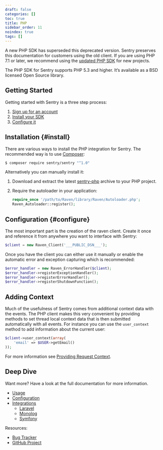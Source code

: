 ```yaml
---
draft: false
categories: []
toc: true
title: PHP
sidebar_order: 11
noindex: true
tags: []
---
```


<Alert level="warning" title="Note"><markdown>

A new PHP SDK has superseded this deprecated version. Sentry preserves this documentation for customers using the old client. If you are using PHP 7.1 or later, we recommend using the [updated PHP SDK](/platforms/php) for new projects.

</markdown></Alert>

The PHP SDK for Sentry supports PHP 5.3 and higher. It’s available as a BSD licensed Open Source library.

## Getting Started

Getting started with Sentry is a three step process:

1.  [Sign up for an account](https://sentry.io/signup/)
2.  [Install your SDK](#install)
3.  [Configure it](#configure)

<!-- WIZARD installation -->

## Installation {#install}

There are various ways to install the PHP integration for Sentry. The recommended way is to use [Composer](http://getcomposer.org/):

```bash
$ composer require sentry/sentry "^1.0"
```

Alternatively you can manually install it:

1.  Download and extract the latest [sentry-php](https://github.com/getsentry/sentry-php/archive/master.zip) archive to your PHP project.
2.  Require the autoloader in your application:

    ```php
    require_once '/path/to/Raven/library/Raven/Autoloader.php';
    Raven_Autoloader::register();
    ```

<!-- WIZARD configuration -->

## Configuration {#configure}

The most important part is the creation of the raven client. Create it once and reference it from anywhere you want to interface with Sentry:

```php
$client = new Raven_Client('___PUBLIC_DSN___');
```

Once you have the client you can either use it manually or enable the automatic error and exception capturing which is recommended:

```php
$error_handler = new Raven_ErrorHandler($client);
$error_handler->registerExceptionHandler();
$error_handler->registerErrorHandler();
$error_handler->registerShutdownFunction();
```

## Adding Context

Much of the usefulness of Sentry comes from additional context data with the events. The PHP client makes this very convenient by providing methods to set thread local context data that is then submitted automatically with all events. For instance you can use the `user_context` method to add information about the current user:

```php
$client->user_context(array(
    'email' => $USER->getEmail()
));
```

For more information see [Providing Request Context](/clients/php/config/#sentry-php-request-context).

## Deep Dive

Want more? Have a look at the full documentation for more information.

- [Usage](/clients/php/usage/)
- [Configuration](/clients/php/config/)
- [Integrations](/clients/php/integrations/)
  - [Laravel](/clients/php/integrations/#laravel)
  - [Monolog](/clients/php/integrations/#monolog)
  - [Symfony](/clients/php/integrations/#symfony2)

Resources:

- [Bug Tracker](http://github.com/getsentry/sentry-php/issues)
- [GitHub Project](http://github.com/getsentry/sentry-php)
